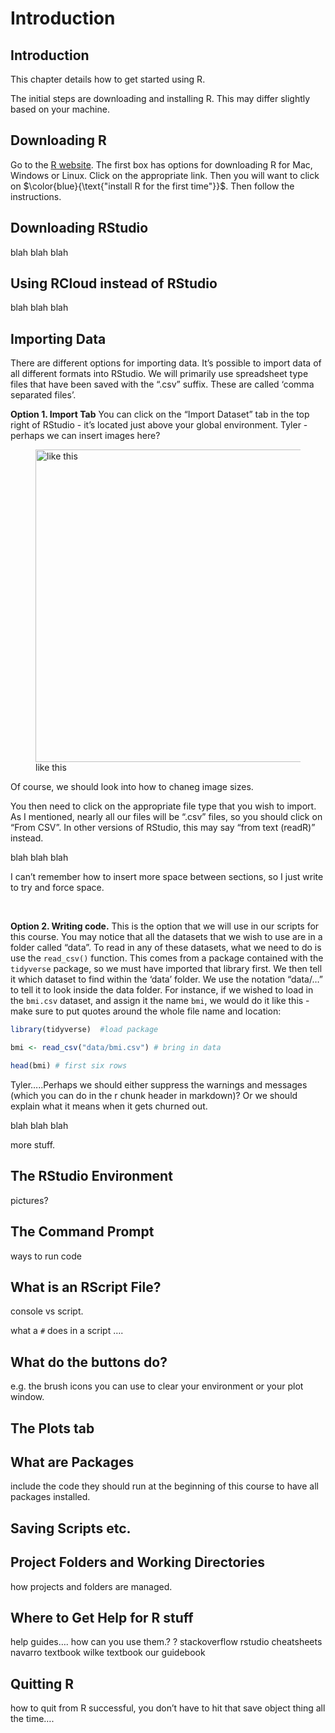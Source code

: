# Introduction


## Introduction


This chapter details how to get started using R.

The initial steps are downloading and installing R. This may differ slightly based on your machine.




## Downloading R

Go to the [R website](https://cran.r-project.org). The first box has options for downloading R for Mac, Windows or Linux. Click on the appropriate link.  Then you will want to click on  $\color{blue}{\text{"install R for the first time"}}$. Then follow the instructions.


## Downloading RStudio

blah blah blah


## Using RCloud instead of RStudio

blah blah blah


## Importing Data

There are different options for importing data. It's possible to import data of all different formats into RStudio. We will primarily use spreadsheet type files that have been saved with the ".csv" suffix.  These are called 'comma separated files'.  

**Option 1. Import Tab** You can click on the "Import Dataset" tab in the top right of RStudio - it's located just above your global environment.  Tyler - perhaps we can insert images here?

![like this](img/import_dataset.png){width=500px}

Of course, we should look into how to chaneg image sizes.

You then need to click on the appropriate file type that you wish to import. As I mentioned, nearly all our files will be ".csv" files, so you should click on "From CSV".  In other versions of RStudio, this may say "from text (readR)" instead. 

blah blah blah


I can't remember how to insert more space between sections, so I just write <br> to try and force space.

<br>

**Option 2. Writing code.**  This is the option that we will use in our scripts for this course. You may notice that all the datasets that we wish to use are in a folder called "data".  To read in any of these datasets, what we need to do is use the `read_csv()` function.  This comes from a package contained with the `tidyverse` package, so we must have imported that library first.  We then tell it which dataset to find within the 'data' folder. We use the notation "data/..." to tell it to look inside the data folder.  For instance, if we wished to load in the `bmi.csv` dataset, and assign it the name `bmi`, we would do it like this - make sure to put quotes around the whole file name and location:

```r
library(tidyverse)  #load package

bmi <- read_csv("data/bmi.csv") # bring in data

head(bmi) # first six rows

```


Tyler.....Perhaps we should either suppress the warnings and messages (which you can do in the r chunk header in markdown)?  Or we should explain what it means when it gets churned out.

blah blah blah

more stuff.



## The RStudio Environment 

pictures?



## The Command Prompt

ways to run code






## What is an RScript File?
console vs script.

what a `#` does in a script ....




## What do the buttons do?

e.g. the brush icons you can use to clear your environment or your plot window.


## The Plots tab


## What are Packages

include the code they should run at the beginning of this course to have all packages installed.


## Saving Scripts etc.


## Project Folders and Working Directories

how projects and folders are managed.





## Where to Get Help for R stuff
help guides.... how can you use them.?
?
stackoverflow
rstudio cheatsheets
navarro textbook
wilke textbook
our guidebook




## Quitting R 

how to quit from R successful,  you don't have to hit that save object thing all the time....



